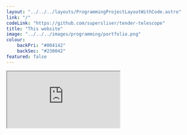 ```yaml
---
layout: "../../../layouts/ProgrammingProjectLayoutWithCode.astro"
link: "/"
codeLink: "https://github.com/supersliser/tender-telescope"
title: "This website"
image: "../../../images/programming/portfolio.png"
colour: 
    backPri: "#004142"
    backSec: "#230042"
featured: false
---
```


<div class="hContainer" style="padding-bottom: 5%;">

<section>
<iframe src="https://maebeetv.com"/>
</section>

<section>
Yep, I programmed this website myself using the Astro framework. It follows the princples of layouts and makes use of MDX files to store information about my various projects. 
</section>

</div>


